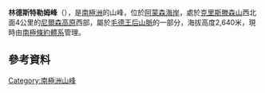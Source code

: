 {{coord|86|18|S|160|10|W|source:GNIS|display=title}}

'''林德斯特勒姆峰'''（{{lang-en|Lindstrøm Peak}}），是[[南極洲|南極洲]]的山峰，位於[[阿蒙森海岸|阿蒙森海岸]]，處於[[克里斯滕森山|克里斯滕森山]]西北面4公里的[[尼爾森高原|尼爾森高原]]西部，屬於[[毛德王后山脈|毛德王后山脈]]的一部分，海拔高度2,640米，現時由[[南極條約體系|南極條約體系]]管理。

==參考資料==
{{cite gnis | type = antarid | id = 8860| name = Lindstrøm Peak | accessdate = 2013-06-17}}

{{Antarctica-geo-stub}}
[[Category:南極洲山峰|Category:南極洲山峰]]
